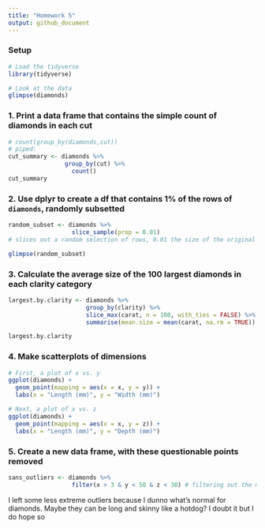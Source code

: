 ```yaml
---
title: "Homework 5"
output: github_document
---
```

### Setup
```r
# Load the tidyverse
library(tidyverse) 

# Look at the data
glimpse(diamonds)
```
  
### 1. Print a data frame that contains the simple count of diamonds in each cut
```r
# count(group_by(diamonds,cut))
# piped:
cut_summary <- diamonds %>%
                group_by(cut) %>%
                  count()
cut_summary
```

  
### 2. Use dplyr to create a df that contains 1% of the rows of `diamonds`, randomly subsetted
```r
random_subset <- diamonds %>%
                  slice_sample(prop = 0.01) 
# slices out a random selection of rows, 0.01 the size of the original data frame

glimpse(random_subset)

```

  
### 3. Calculate the average size of the 100 largest diamonds in each clarity category
```r
largest.by.clarity <- diamonds %>%
                      group_by(clarity) %>%
                      slice_max(carat, n = 100, with_ties = FALSE) %>%  # takes the 100 top values by carat
                      summarise(mean.size = mean(carat, na.rm = TRUE))  # makes a summary df of average carats

largest.by.clarity
```
  
### 4. Make scatterplots of dimensions
```r
# First, a plot of x vs. y
ggplot(diamonds) +
  geom_point(mapping = aes(x = x, y = y)) +
  labs(x = "Length (mm)", y = "Width (mm)")

# Next, a plot of x vs. z
ggplot(diamonds) +
  geom_point(mapping = aes(x = x, y = z)) +
  labs(x = "Length (mm)", y = "Depth (mm)")

```
  
### 5. Create a new data frame, with these questionable points removed
```r
sans_outliers <- diamonds %>%
                  filter(x > 3 & y < 50 & z < 30) # filtering out the most extreme outliers in the plots above
```
I left some less extreme outliers because I dunno what's normal for diamonds. Maybe they can be long and skinny like a hotdog? I doubt it but I do hope so